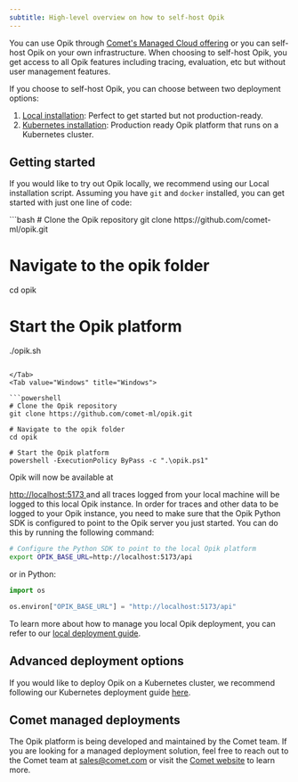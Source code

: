 ```yaml
---
subtitle: High-level overview on how to self-host Opik
---
```


You can use Opik through [Comet's Managed Cloud offering](https://comet.com/site) or you can self-host Opik on your own infrastructure. When choosing to self-host Opik, you get access to all Opik features including tracing, evaluation, etc but without user management features.

If you choose to self-host Opik, you can choose between two deployment options:

1. [Local installation](/self-host/local_deployment): Perfect to get started but not production-ready.
2. [Kubernetes installation](/self-host/kubernetes): Production ready Opik platform that runs on a Kubernetes cluster.

## Getting started

If you would like to try out Opik locally, we recommend using our Local installation
script. Assuming you have `git` and `docker` installed, you can get started with
just one line of code:

<Tabs>
 <Tab value="Linux / Mac" title="Linux / Mac">
```bash
# Clone the Opik repository
git clone https://github.com/comet-ml/opik.git

# Navigate to the opik folder

cd opik

# Start the Opik platform

./opik.sh

````

</Tab>
<Tab value="Windows" title="Windows">

```powershell
# Clone the Opik repository
git clone https://github.com/comet-ml/opik.git

# Navigate to the opik folder
cd opik

# Start the Opik platform
powershell -ExecutionPolicy ByPass -c ".\opik.ps1"
````

</Tab>
</Tabs>

Opik will now be available at

<a href="http://localhost:5173" target="_blank">
  http://localhost:5173
</a>
and all traces logged from your local machine will be logged to this local Opik instance. In order for traces and other data
to be logged to your Opik instance, you need to make sure that the Opik Python SDK is configured to point to the Opik server
you just started. You can do this by running the following command:

```bash
# Configure the Python SDK to point to the local Opik platform
export OPIK_BASE_URL=http://localhost:5173/api
```

or in Python:

```python
import os

os.environ["OPIK_BASE_URL"] = "http://localhost:5173/api"
```

To learn more about how to manage you local Opik deployment, you can refer to our [local deployment guide](/self-host/local_deployment).

## Advanced deployment options

If you would like to deploy Opik on a Kubernetes cluster, we recommend following our Kubernetes deployment guide [here](/self-host/kubernetes).

## Comet managed deployments

The Opik platform is being developed and maintained by the Comet team. If you are looking for a managed deployment solution, feel free to reach out to the Comet team at sales@comet.com or visit the [Comet website](https://comet.com/site) to learn more.
